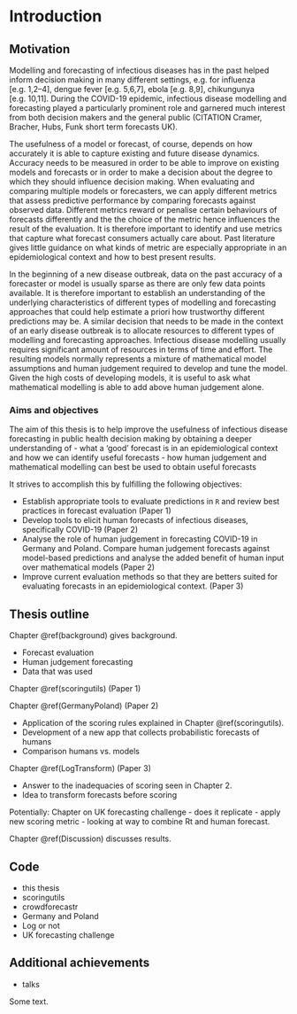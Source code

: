 # Introduction {#intro}

## Motivation

<!-- Public health decision making in the context of infectious disease outbreaks requires making assumptions about the future. Accurate knowledge of what  -->

Modelling and forecasting of infectious diseases has in the past helped inform decision making in many different settings, e.g. for influenza [e.g. 1,2–4], dengue fever [e.g. 5,6,7], ebola [e.g. 8,9], chikungunya [e.g. 10,11]. During the COVID-19 epidemic, infectious disease modelling and forecasting played a particularly prominent role and garnered much interest from both decision makers and the general public (CITATION Cramer, Bracher, Hubs, Funk short term forecasts UK). 

The usefulness of a model or forecast, of course, depends on how accurately it is able to capture existing and future disease dynamics. Accuracy needs to be measured in order to be able to improve on existing models and forecasts or in order to make a decision about the degree to which they should influence decision making. When evaluating and comparing multiple models or forecasters, we can apply different metrics that assess predictive performance by comparing forecasts against observed data. Different metrics reward or penalise certain behaviours of forecasts differently and the the choice of the metric hence influences the result of the evaluation. It is therefore important to identify and use metrics that capture what forecast consumers actually care about. Past literature gives little guidance on what kinds of metric are especially appropriate in an epidemiological context and how to best present results. 

In the beginning of a new disease outbreak, data on the past accuracy of a forecaster or model is usually sparse as there are only few data points available. It is therefore important to establish an understanding of the underlying characteristics of different types of modelling and forecasting approaches that could help estimate a priori how trustworthy different predictions may be. A similar decision that needs to be made in the context of an early disease outbreak is to allocate resources to different types of modelling and forecasting approaches. Infectious disease modelling usually requires significant amount of resources in terms of time and effort. The resulting models normally represents a mixture of mathematical model assumptions and human judgement required to develop and tune the model. Given the high costs of developing models, it is useful to ask what mathematical modelling is able to add above human judgement alone. 

### Aims and objectives

The aim of this thesis is to help improve the usefulness of infectious disease forecasting in public health decision making by obtaining a deeper understanding of 
- what a 'good' forecast is in an epidemiological context and how we can identify useful forecasts
- how human judgement and mathematical modelling can best be used to obtain useful forecasts

It strives to accomplish this by fulfilling the following objectives: 

- Establish appropriate tools to evaluate predictions in `R` and review best practices in forecast evaluation (Paper 1)
- Develop tools to elicit human forecasts of infectious diseases, specifically COVID-19 (Paper 2)
- Analyse the role of human judgement in forecasting COVID-19 in Germany and Poland. Compare human judgement forecasts against model-based predictions and analyse the added benefit of human input over mathematical models (Paper 2)
- Improve current evaluation methods so that they are betters suited for evaluating forecasts in an epidemiological context. (Paper 3)

<!-- 2. Collect predictions of COVID-19 from humans in Germany, Poland. Compare these human -->
<!-- predictions against model-based forecasts to discern relative strengths and weaknesses of human -->
<!-- forecasters vs. model-based approaches -->
<!-- 3. Collect human forecasts of reported cases and deaths from COVID-19 in the UK as well as -->
<!-- human predictions of the effective reproduction number Rt to explore ways in which human -->
<!-- insight and epidemiological modelling can be combined -->

## Thesis outline

Chapter \@ref(background) gives background. 

- Forecast evaluation
- Human judgement forecasting
- Data that was used

Chapter \@ref(scoringutils) (Paper 1)

Chapter \@ref(GermanyPoland) (Paper 2)

- Application of the scoring rules explained in Chapter \@ref(scoringutils). 
- Development of a new app that collects probabilistic forecasts of humans
- Comparison humans vs. models

Chapter \@ref(LogTransform) (Paper 3)

- Answer to the inadequacies of scoring seen in Chapter 2. 
- Idea to transform forecasts before scoring

Potentially: Chapter on UK forecasting challenge
- does it replicate
- apply new scoring metric
- looking at way to combine Rt and human forecast. 

Chapter \@ref(Discussion) discusses results. 


## Code

- this thesis
- scoringutils
- crowdforecastr
- Germany and Poland
- Log or not
- UK forecasting challenge

## Additional achievements
- talks


Some text. 

<!-- Policy makers have recently started to rely on forecasts to make decisions. Accurate knowledge of the future is immensely valuable in all sorts of areas from farming to economics to public health. With the rise of the novel coronavirus SARS-CoV-2, statistical forecasting has gathered renewed attention. As the virus has spread over the globe, more and more research teams began forecasting the trajectory of the pandemic to help inform public policy. Several countries like the United States, Germany and the United Kingdom have therefore started to aggregate forecasts from different teams. Among these efforts, the US Forecast Hub [@umass-amherstinfluenzaforecastingcenterofexcellenceCovid19forecasthubOrg2020] is the largest and most visible. Its goal is to collect forecasts, to aggregate them, and to make them available to policy makers and the general public in the best possible way. Two questions have been at the centre of these efforts: The first is "how can we best evaluate the performance of a model?" The second is "how can we combine and aggregate different models to get the best possible prediction?". These two questions will be our guiding questions as well throughout this work.  -->









